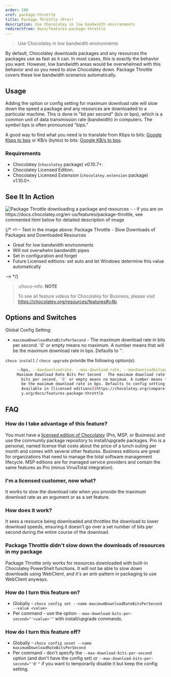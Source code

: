 ```yaml
---
order: 190
xref: package-throttle
title: Package Throttle (Pro+)
description: Use Chocolatey in low bandwidth environments
redirectFrom: docs/features-package-throttle
---
```


> Use Chocolatey in low bandwidth environments

By default, Chocolatey downloads packages and any resources the packages use as fast as it can. In most cases, this is exactly the behavior you want. However, low bandwidth areas would be overwhelmed with this behavior and so you need to slow Chocolatey down. Package Throttle covers these low bandwidth scenarios automatically.

## Usage

Adding the option or config setting for maximum download rate will slow down the speed a package and any resources are downloaded to a particular machine. This is done in "bit per second" (b/s or bps), which is a common unit of data transmission rate (bandwidth) in computers. The symbol bps is often pronounced "bips."

A good way to find what you need is to translate from Kbps to bits: [Google Kbps to bps](https://www.google.com/search?q=2+Kb/s+%3D+?+bps) or KB/s (bytes) to bits: [Google KB/s to bps](https://www.google.com/search?q=2+KB/s+%3D+bps).

### Requirements

* Chocolatey (`chocolatey` package) v0.10.7+.
* Chocolatey Licensed Edition.
* Chocolatey Licensed Extension (`chocolatey.extension` package) v1.10.0+.

## See It In Action

![Package Throttle downloading a package and resources - - if you are on https://docs.chocolatey.org/en-us/features/package-throttle, see commented html below for detailed description of image](/images/features/features_package_throttle.png)

{/* <!--
Text in the image above:
Package Throttle - Slow Downloads of Packages and Downloaded Resources

- Great for low bandwidth environments
- Will not overwhelm bandwidth pipes
- Set in configuration and forget
- Future Licensed editions: set auto and let Windows determine this value automatically

--> */}

> :choco-info: **NOTE**
>
> To see all feature videos for Chocolatey for Business, please visit https://chocolatey.org/resources/features#c4b.

## Options and Switches

Global Config Setting:

 * `maximumDownloadRateBitsPerSecond` - The maximum download rate in bits per second. '0' or empty means no maximum. A number means that will be the maximum download rate in bps. Defaults to ''.


`choco install` / `choco upgrade` provide the following option(s):

~~~sh
     --bps, --maxdownloadrate, --max-download-rate, --maxdownloadbitspersecond, --max-download-bits-per-second, --maximumdownloadbitspersecond, --maximum-download-bits-per-second=VALUE
     Maximum Download Rate Bits Per Second - The maximum download rate in
       bits per second. '0' or empty means no maximum. A number means that will
       be the maximum download rate in bps. Defaults to config setting of '0'.
       Available in [licensed editions](https://chocolatey.org/compare). See https://chocolate-
       y.org/docs/features-package-throttle
~~~

## FAQ

### How do I take advantage of this feature?

You must have a [licensed edition of Chocolatey](https://chocolatey.org/pricing) (Pro, MSP, or Business) and use the community package repository to install/upgrade packages. Pro is a personal, named license that costs about the price of a lunch outing per month and comes with several other features. Business editions are great for organizations that need to manage the total software management lifecycle. MSP editions are for managed service providers and contain the same features as Pro (minus VirusTotal integration).

### I'm a licensed customer, now what?

It works to slow the download rate when you provide the maximum download rate as an argument or as a set feature.

### How does it work?

It sees a resource being downloaded and throttles the download to lower download speeds, ensuring it doesn't go over a set number of bits per second during the entire course of the download.

### Package Throttle didn't slow down the downloads of resources in my package

Package Throttle only works for resources downloaded with built-in Chocolatey PowerShell functions. It will not be able to slow down downloads using WebClient, and it's an anti-pattern in packaging to use WebClient anyways.

### How do I turn this feature on?

* Globally - `choco config set --name maximumDownloadRateBitsPerSecond --value <value>`
* Per command - use the option `--max-download-bits-per-second="'<value>'"` with install/upgrade commands.

### How do I turn this feature off?

* Globally - `choco config unset --name maximumDownloadRateBitsPerSecond`
* Per command - don't specify the `--max-download-bits-per-second` option (and don't have the config set) or `--max-download-bits-per-second="'0'"` if you want to temporarily disable it but keep the config setting.
